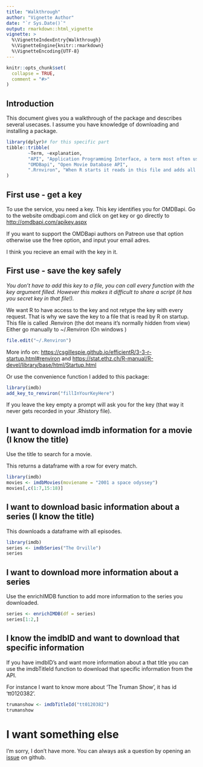 ```yaml
---
title: "Walkthrough"
author: "Vignette Author"
date: "`r Sys.Date()`"
output: rmarkdown::html_vignette
vignette: >
  %\VignetteIndexEntry{Walkthrough}
  %\VignetteEngine{knitr::rmarkdown}
  %\VignetteEncoding{UTF-8}
---
```


```r
knitr::opts_chunk$set(
  collapse = TRUE,
  comment = "#>"
)
```

## Introduction

This document gives you a walkthrough of the package and describes 
several usecases. I assume you have knowledge of downloading and installing
a package.

```r
library(dplyr)# for this specific part
tibble::tribble(
        ~Term, ~explanation,
        "API", "Application Programming Interface, a term most often used when describing an internet endpoint (but also used within a single piece of software to describe what parts can be used by other programs). An internet API allows us to send a request to a service and recieve a standardized result back.",
        "OMDBapi", "Open Movie Database API",
        ".Rrnviron", "When R starts it reads in this file and adds all keys to it's configuration. This allows you to access keys without ever putting them in your console."
)
```

## First use - get a key
To use the service, you need a key. This key identifies you for OMDBapi.
Go to the website omdbapi.com and click on get key or go directly
to <http://omdbapi.com/apikey.aspx>

If you want to support the OMDBapi authors on Patreon use that option otherwise
use the free option, and input your email adres.

I think you recieve an email with the key in it.

## First use - save the key safely
*You don't have to add this key to a file, you can call every function with the key argument filled. However this makes it difficult to share a script (it has you secret key in that file!).*

We want R to have access to the key and not retype the key with every request.
That is why we save the key to a file that is read by R on startup.
This file is called .Renviron (the dot means it's normally hidden from view)
Either go manually to ~/.Renviron (On windows )

```r
file.edit("~/.Renviron")
```

More info on: <https://csgillespie.github.io/efficientR/3-3-r-startup.html#renviron> and <https://stat.ethz.ch/R-manual/R-devel/library/base/html/Startup.html> 

Or use the convenience function I added to this package:

```r
library(imdb)
add_key_to_renviron("fillInYourKeyHere")
```

If you leave the key empty a prompt will ask you for the key (that way it never gets recorded in your .Rhistory file).

## I want to download imdb information for a movie (I know the title)

Use the title to search for a movie.

This returns a dataframe with a row for every match. 
```r
library(imdb)
movies <- imdbMovies(moviename = "2001 a space odyssey")
movies[,c(1:7,15:18)]
```



## I want to download basic information about a series (I know the title)

This downloads a dataframe with all episodes.

```r
library(imdb)
series <- imdbSeries("The Orville")
series
```


## I want to download more information about a series

Use the enrichIMDB function to add more information to
the series you downloaded.

```r
series <- enrichIMDB(df = series)
series[1:2,]
```


## I know the imdbID and want to download that specific information

If you have imdbID's and want more information about a that title 
you can use the imdbTitleId function to download that specific 
information from the API.

For instance I want to know more about 'The Truman Show', it has id 'tt0120382'.

```r
trumanshow <- imdbTitleId("tt0120382")
trumanshow
```

# I want something else

I'm sorry, I don't have more. You can always ask a question by opening 
an [issue](https://github.com/RMHogervorst/imdb/issues) on github. 


